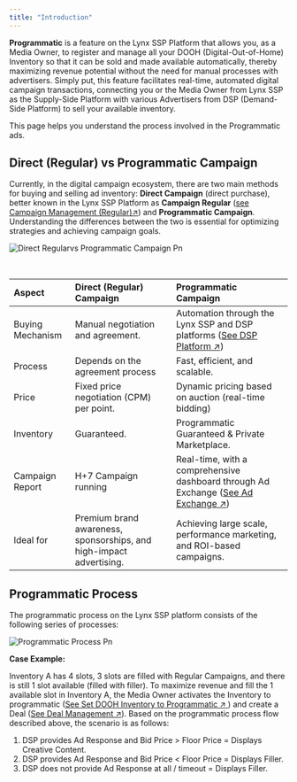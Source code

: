 ```yaml
---
title: "Introduction"
---
```


**Programmatic** is a feature on the Lynx SSP Platform that allows you, as a Media Owner, to register and manage all your DOOH (Digital-Out-of-Home) Inventory so that it can be sold and made available automatically, thereby maximizing revenue potential without the need for manual processes with advertisers. Simply put, this feature facilitates real-time, automated digital campaign transactions, connecting you or the Media Owner from Lynx SSP as the Supply-Side Platform with various Advertisers from DSP (Demand-Side Platform) to sell your available inventory.

This page helps you understand the process involved in the Programmatic ads.

## Direct (Regular) vs Programmatic Campaign

Currently, in the digital campaign ecosystem, there are two main methods for buying and selling ad inventory: **Direct Campaign** (direct purchase), better known in the Lynx SSP Platform as **Campaign Regular** ([see Campaign Management (Regular)↗]()) and **Programmatic Campaign**. Understanding the differences between the two is essential for optimizing strategies and achieving campaign goals.

![Direct Regularvs Programmatic Campaign Pn](/images/programmatic/DirectRegularvsProgrammaticCampaign.png)

<p>‎ ‎ ‎ ‎ ‎ ‎  </p>

| **Aspect**       | **Direct (Regular) Campaign**                                       | **Programmatic Campaign**                                                                                                                                                                                         |
| :--------------- | :------------------------------------------------------------------ | :---------------------------------------------------------------------------------------------------------------------------------------------------------------------------------------------------------------- |
| Buying Mechanism | Manual negotiation and agreement.                                   | Automation through the Lynx SSP and DSP platforms ([See DSP Platform ↗](./dsp-platform))|
| Process          | Depends on the agreement process                                    | Fast, efficient, and scalable.                                                                                                                                                                                    |
| Price            | Fixed price negotiation (CPM) per point.                            | Dynamic pricing based on auction (real-time bidding)                                                                                                                                                              |
| Inventory        | Guaranteed.                                                         | Programmatic Guaranteed & Private Marketplace.                                                                                                                                                                    |
| Campaign Report  | H+7 Campaign running                                                | Real-time, with a comprehensive dashboard through Ad Exchange ([See Ad Exchange ↗](./ad-exchange/ad-exchange))             |
| Ideal for        | Premium brand awareness, sponsorships, and high-impact advertising. | Achieving large scale, performance marketing, and ROI-based campaigns.                                                                                                                                            |

## Programmatic Process

The programmatic process on the Lynx SSP platform consists of the following series of processes:

![Programmatic Process Pn](/images/programmatic/ProgrammaticProcess.png)

**Case Example:**

Inventory A has 4 slots, 3 slots are filled with Regular Campaigns, and there is still 1 slot available (filled with filler). To maximize revenue and fill the 1 available slot in Inventory A, the Media Owner activates the Inventory to programmatic ([See Set DOOH Inventory to Programmatic ↗ ]()) and create a Deal ([See Deal Management ↗]()). Based on the programmatic process flow described above, the scenario is as follows:

1. DSP provides Ad Response and Bid Price \> Floor Price = Displays Creative Content.
2. DSP provides Ad Response and Bid Price \< Floor Price = Displays Filler.
3. DSP does not provide Ad Response at all / timeout = Displays Filler.